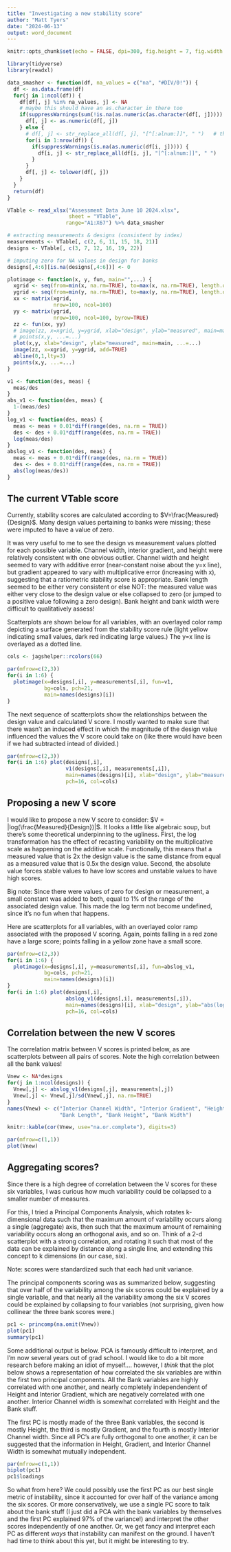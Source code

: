 ```yaml
---
title: "Investigating a new stability score"
author: "Matt Tyers"
date: "2024-06-13"
output: word_document
---
```


```r
knitr::opts_chunk$set(echo = FALSE, dpi=300, fig.height = 7, fig.width = 10)
```

```r
library(tidyverse)
library(readxl)

data_smasher <- function(df, na_values = c("na", "#DIV/0!")) {
  df <- as.data.frame(df)
  for(j in 1:ncol(df)) {
    df[df[, j] %in% na_values, j] <- NA
    # maybe this should have an as.character in there too
    if(suppressWarnings(sum(!is.na(as.numeric(as.character(df[, j])))) == sum(!is.na(df[, j])))) {
      df[, j] <- as.numeric(df[, j])
    } else {
      # df[, j] <- str_replace_all(df[, j], "[^[:alnum:]]", " ")   # this doesn't work
      for(i in 1:nrow(df)) {
        if(suppressWarnings(is.na(as.numeric(df[i, j])))) {
          df[i, j] <- str_replace_all(df[i, j], "[^[:alnum:]]", " ")
        }
      }
      df[, j] <- tolower(df[, j])
    }
  }
  return(df)
}

VTable <- read_xlsx("Assessment Data June 10 2024.xlsx",
                    sheet = "VTable",
                   range="A1:X67") %>% data_smasher

# extracting measurements & designs (consistent by index)
measurements <- VTable[, c(2, 6, 11, 15, 18, 21)]
designs <- VTable[, c(3, 7, 12, 16, 19, 22)]

# imputing zero for NA values in design for banks
designs[,4:6][is.na(designs[,4:6])] <- 0
```

```r
plotimage <- function(x, y, fun, main="",...) {
  xgrid <- seq(from=min(x, na.rm=TRUE), to=max(x, na.rm=TRUE), length.out=100)
  ygrid <- seq(from=min(y, na.rm=TRUE), to=max(y, na.rm=TRUE), length.out=100)
  xx <- matrix(xgrid,
               nrow=100, ncol=100)
  yy <- matrix(ygrid,
               nrow=100, ncol=100, byrow=TRUE)
  zz <- fun(xx, yy)
  # image(zz, x=xgrid, y=ygrid, xlab="design", ylab="measured", main=main)
  # points(x,y, ...=...)
  plot(x,y, xlab="design", ylab="measured", main=main, ...=...)
  image(zz, x=xgrid, y=ygrid, add=TRUE)
  abline(0,1,lty=3)
  points(x,y, ...=...)
}

v1 <- function(des, meas) {
  meas/des
}
abs_v1 <- function(des, meas) {
  1-(meas/des)
}
log_v1 <- function(des, meas) {
  meas <- meas + 0.01*diff(range(des, na.rm = TRUE))
  des <- des + 0.01*diff(range(des, na.rm = TRUE))
  log(meas/des)
}
abslog_v1 <- function(des, meas) {
  meas <- meas + 0.01*diff(range(des, na.rm = TRUE))
  des <- des + 0.01*diff(range(des, na.rm = TRUE))
  abs(log(meas/des))
}
```



## The current VTable score

Currently, stability scores are calculated according to $V=\frac{Measured}{Design}$. Many design values pertaining to banks were missing; these were imputed to have a value of zero.

It was very useful to me to see the design vs measurement values plotted for each possible variable.  Channel width, interior gradient, and height were relatively consistent with one obvious outlier.  Channel width and height seemed to vary with additive error (near-constant noise about the y=x line), but gradient appeared to vary with multiplicative error (increasing with x), suggesting that a ratiometric stability score is appropriate.  Bank length seemed to be either very consistent or else NOT: the measured value was either very close to the design value or else collapsed to zero (or jumped to a positive value following a zero design).  Bank height and bank width were difficult to qualitatively assess!

Scatterplots are shown below for all variables, with an overlayed color ramp depicting a surface generated from the stability score rule (light yellow indicating small values, dark red indicating large values.)  The y=x line is overlayed as a dotted line.

```r
cols <- jagshelper::rcolors(66)

par(mfrow=c(2,3))
for(i in 1:6) {
  plotimage(x=designs[,i], y=measurements[,i], fun=v1,
            bg=cols, pch=21,
            main=names(designs)[i])
}
```

The next sequence of scatterplots show the relationships between the design value and calculated V score.  I mostly wanted to make sure that there wasn't an induced effect in which the magnitude of the design value influenced the values the V score could take on (like there would have been if we had subtracted intead of divided.)

```r
par(mfrow=c(2,3))
for(i in 1:6) plot(designs[,i],
                   v1(designs[,i], measurements[,i]),
                   main=names(designs)[i], xlab="design", ylab="measured/design",
                   pch=16, col=cols)
```

## Proposing a new V score

I would like to propose a new V score to consider: $V = |log(\frac{Measured}{Design})|$.  It looks a little like algebraic soup, but there's some theoretical underpinning to the ugliness.  First, the log transformation has the effect of recasting variability on the multiplicative scale as happening on the additive scale.  Functionally, this means that a measured value that is 2x the design value is the same distance from equal as a measured value that is 0.5x the design value.  Second, the absolute value forces stable values to have low scores and unstable values to have high scores.  

Big note: Since there were values of zero for design or measurement, a small constant was added to both, equal to 1% of the range of the associated design value.  This made the log term not become undefined, since it's no fun when that happens.

Here are scatterplots for all variables, with an overlayed color ramp associated with the proposed V scoring.  Again, points falling in a red zone have a large score; points falling in a yellow zone have a small score.

```r
par(mfrow=c(2,3))
for(i in 1:6) {
  plotimage(x=designs[,i], y=measurements[,i], fun=abslog_v1,
            bg=cols, pch=21,
            main=names(designs)[i])
}
for(i in 1:6) plot(designs[,i],
                   abslog_v1(designs[,i], measurements[,i]),
                   main=names(designs)[i], xlab="design", ylab="abs(log(measured/design))",
                   pch=16, col=cols)
```

## Correlation between the new V scores

The correlation matrix between V scores is printed below, as are scatterplots between all pairs of scores.  Note the high correlation between all the bank values!

```r
Vnew <- NA*designs
for(j in 1:ncol(designs)) {
  Vnew[,j] <- abslog_v1(designs[,j], measurements[,j])
  Vnew[,j] <- Vnew[,j]/sd(Vnew[,j], na.rm=TRUE)
}
names(Vnew) <- c("Interior Channel Width", "Interior Gradient", "Height",
                 "Bank Length", "Bank Height", "Bank Width")

knitr::kable(cor(Vnew, use="na.or.complete"), digits=3)

par(mfrow=c(1,1))
plot(Vnew)
```

## Aggregating scores?

Since there is a high degree of correlation between the V scores for these six variables, I was curious how much variability could be collapsed to a smaller number of measures.

For this, I tried a Principal Components Analysis, which rotates k-dimensional data such that the maximum amount of variability occurs along a single (aggregate) axis, then such that the maximum amount of remaining variability occurs along an orthogonal axis, and so on.  Think of a 2-d scatterplot with a strong correlation, and rotating it such that most of the data can be explained by distance along a single line, and extending this concept to k dimensions (in our case, six).

Note: scores were standardized such that each had unit variance.

The principal components scoring was as summarized below, suggesting that over half of the variability among the six scores could be explained by a single variable, and that nearly all the variability among the six V scores could be explained by collapsing to four variables (not surprising, given how collinear the three bank scores were.)

```r
pc1 <- princomp(na.omit(Vnew))
plot(pc1)
summary(pc1)
```

Some additional output is below.  PCA is famously difficult to interpret, and I'm now several years out of grad school.  I would like to do a bit more research before making an idiot of myself.... however, I *think* that the plot below shows a representation of how correlated the six variables are within the first two principal components.  All the Bank variables are highly correlated with one another, and nearly completely independendent of Height and Interior Gradient, which are negatively correlated with one another.  Interior Channel width is somewhat correlated with Height and the Bank stuff.

The first PC is mostly made of the three Bank variables, the second is mostly Height, the third is mostly Gradient, and the fourth is mostly Interior Channel width.  Since all PC's are fully orthogonal to one another, it can be suggested that the information in Height, Gradient, and Interior Channel Width is somewhat mutually independent.

```r
par(mfrow=c(1,1))
biplot(pc1)
pc1$loadings
```

So what from here?  We could possibly use the first PC as our best single metric of instability, since it accounted for over half of the variance among the six scores.  Or more conservatively, we use a single PC score to talk about the bank stuff (I just did a PCA with the bank variables by themselves and the first PC explained 97% of the variance!) and interpret the other scores independently of one another.  Or, we get fancy and interpret each PC as different *ways* that instability can manifest on the ground.  I haven't had time to think about this yet, but it might be interesting to try.
